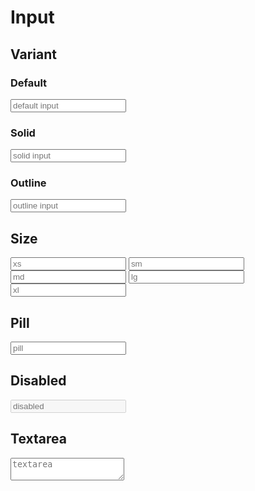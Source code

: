 
# Input

## Variant

### Default

<CodeDemo overrideClasses="input">
  <input className="!input success" placeholder="default input" />
</CodeDemo>

### Solid

<CodeDemo overrideClasses="input">
  <input className="!input solid success" placeholder="solid input" />
</CodeDemo>

### Outline

<CodeDemo overrideClasses="input">
  <input className="!input outline success" placeholder="outline input" />
</CodeDemo>

## Size

<CodeDemo overrideClasses="input xs sm md lg xl">
  <div className="grid gap-4">
    <input className="!input success !xs" placeholder="xs" />
    <input className="!input success !sm" placeholder="sm" />
    <input className="!input success !md" placeholder="md" />
    <input className="!input success !lg" placeholder="lg" />
    <input className="!input success !xl" placeholder="xl" />
  </div>
</CodeDemo>

## Pill

<CodeDemo overrideClasses="input">
  <input className="!input success pill" placeholder="pill" />
</CodeDemo>

## Disabled

<CodeDemo overrideClasses="input">
  <input className="!input success" disabled placeholder="disabled" />
</CodeDemo>

## Textarea

<CodeDemo overrideClasses="input">
  <textarea className="!input success" placeholder="textarea"></textarea>
</CodeDemo>
